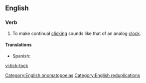 {{also|ticktock|tick tock}}
==English==

===Verb===
{{en-verb|head=[[tick]]-[[tock]]}}

# To make continual [[click]]ing sounds like that of an analog [[clock]].

====Translations====
{{trans-top|make clicking sounds}}
* Spanish: {{t-|es|tictaquear}}
{{trans-mid}}
{{trans-bottom}}

[[Category:English onomatopoeias]]
[[Category:English reduplications]]

[[vi:tick-tock]]
